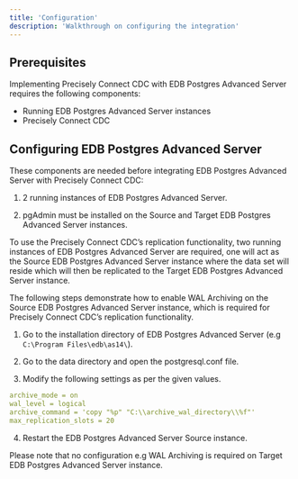 ```yaml
---
title: 'Configuration'
description: 'Walkthrough on configuring the integration'
---
```


## Prerequisites

Implementing Precisely Connect CDC with EDB Postgres Advanced Server requires the following components:

- Running EDB Postgres Advanced Server instances
- Precisely Connect CDC

## Configuring EDB Postgres Advanced Server

These components are needed before integrating EDB Postgres Advanced Server with Precisely Connect CDC:

1. 2 running instances of EDB Postgres Advanced Server.

2. pgAdmin must be installed on the Source and Target EDB Postgres Advanced Server instances.

To use the Precisely Connect CDC’s replication functionality, two running instances of EDB Postgres Advanced Server are required, one will act as the Source EDB Postgres Advanced Server instance where the data set will reside which will then be replicated to the Target EDB Postgres Advanced Server instance.

The following steps demonstrate how to enable WAL Archiving on the Source EDB Postgres Advanced Server instance, which is required for Precisely Connect CDC’s replication functionality.

1. Go to the installation directory of EDB Postgres Advanced Server (e.g `C:\Program Files\edb\as14\`).

2. Go to the data directory and open the postgresql.conf file.

3. Modify the following settings as per the given values.

```yaml
archive_mode = on
wal_level = logical
archive_command = 'copy "%p" "C:\\archive_wal_directory\\%f"'    
max_replication_slots = 20

```

4. Restart the EDB Postgres Advanced Server Source instance.

Please note that no configuration e.g WAL Archiving is required on Target EDB Postgres Advanced Server instance.
